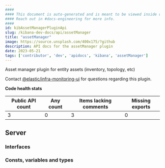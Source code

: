 ```yaml
---
####
#### This document is auto-generated and is meant to be viewed inside our experimental, new docs system.
#### Reach out in #docs-engineering for more info.
####
id: kibAssetManagerPluginApi
slug: /kibana-dev-docs/api/assetManager
title: "assetManager"
image: https://source.unsplash.com/400x175/?github
description: API docs for the assetManager plugin
date: 2023-05-21
tags: ['contributor', 'dev', 'apidocs', 'kibana', 'assetManager']
---
```


Asset manager plugin for entity assets (inventory, topology, etc)

Contact [@elastic/infra-monitoring-ui](https://github.com/orgs/elastic/teams/infra-monitoring-ui) for questions regarding this plugin.

**Code health stats**

| Public API count  | Any count | Items lacking comments | Missing exports |
|-------------------|-----------|------------------------|-----------------|
| 3 | 0 | 3 | 0 |

## Server

### Interfaces
<DocDefinitionList data={assetManagerObj.server.interfaces}/>

### Consts, variables and types
<DocDefinitionList data={assetManagerObj.server.misc}/>

